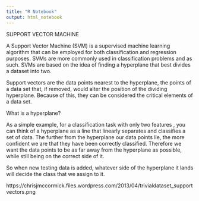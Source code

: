 ```yaml
---
title: "R Notebook"
output: html_notebook
---
```


SUPPORT VECTOR MACHINE

A Support Vector Machine (SVM) is a supervised machine learning algorithm that can be employed for both classification and regression purposes. SVMs are more commonly used in classification problems and as such. SVMs are based on the idea of finding a hyperplane that best divides a dataset into two. 
 
Support vectors are the data points nearest to the hyperplane, the points of a data set that, if removed, would alter the position of the dividing hyperplane. Because of this, they can be considered the critical elements of a data set.

What is a hyperplane?
 
As a simple example, for a classification task with only two features , you can think of a hyperplane as a line that linearly separates and classifies a set of data. The further from the hyperplane our data points lie, the more confident we are that they have been correctly classified. Therefore we want the data points to be as far away from the hyperplane as possible, while still being on the correct side of it.

So when new testing data is added, whatever side of the hyperplane it lands will decide the class that we assign to it.

https://chrisjmccormick.files.wordpress.com/2013/04/trivialdataset_supportvectors.png

